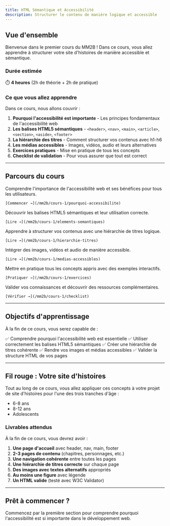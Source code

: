 ```yaml
---
title: HTML Sémantique et Accessibilité
description: Structurer le contenu de manière logique et accessible
---
```



## Vue d'ensemble

Bienvenue dans le premier cours du MM2B ! Dans ce cours, vous allez apprendre à structurer votre site d'histoires de manière accessible et sémantique.

### Durée estimée
⏱️ **4 heures** (2h de théorie + 2h de pratique)

### Ce que vous allez apprendre

Dans ce cours, nous allons couvrir :

1. **Pourquoi l'accessibilité est importante** - Les principes fondamentaux de l'accessibilité web
2. **Les balises HTML5 sémantiques** - `<header>`, `<nav>`, `<main>`, `<article>`, `<section>`, `<aside>`, `<footer>`
3. **La hiérarchie des titres** - Comment structurer vos contenus avec h1-h6
4. **Les médias accessibles** - Images, vidéos, audio et leurs alternatives
5. **Exercices pratiques** - Mise en pratique de tous les concepts
6. **Checklist de validation** - Pour vous assurer que tout est correct

---

## Parcours du cours

<CardGrid>
  <Card title="1. Pourquoi l'accessibilité ?" icon="information">
    Comprendre l'importance de l'accessibilité web et ses bénéfices pour tous les utilisateurs.

    [Commencer →](/mm2b/cours-1/pourquoi-accessibilite)
  </Card>

  <Card title="2. Éléments sémantiques" icon="document">
    Découvrir les balises HTML5 sémantiques et leur utilisation correcte.

    [Lire →](/mm2b/cours-1/elements-semantiques)
  </Card>

  <Card title="3. Hiérarchie des titres" icon="list">
    Apprendre à structurer vos contenus avec une hiérarchie de titres logique.

    [Lire →](/mm2b/cours-1/hierarchie-titres)
  </Card>

  <Card title="4. Médias accessibles" icon="picture">
    Intégrer des images, vidéos et audio de manière accessible.

    [Lire →](/mm2b/cours-1/medias-accessibles)
  </Card>

  <Card title="5. Exercices" icon="pencil">
    Mettre en pratique tous les concepts appris avec des exemples interactifs.

    [Pratiquer →](/mm2b/cours-1/exercices)
  </Card>

  <Card title="6. Checklist & Ressources" icon="approve-check">
    Valider vos connaissances et découvrir des ressources complémentaires.

    [Vérifier →](/mm2b/cours-1/checklist)
  </Card>
</CardGrid>

---

## Objectifs d'apprentissage

À la fin de ce cours, vous serez capable de :

✅ Comprendre pourquoi l'accessibilité web est essentielle
✅ Utiliser correctement les balises HTML5 sémantiques
✅ Créer une hiérarchie de titres cohérente
✅ Rendre vos images et médias accessibles
✅ Valider la structure HTML de vos pages

---

## Fil rouge : Votre site d'histoires

Tout au long de ce cours, vous allez appliquer ces concepts à votre projet de site d'histoires pour l'une des trois tranches d'âge :

- 6-8 ans
- 8-12 ans
- Adolescents

### Livrables attendus

À la fin de ce cours, vous devrez avoir :

1. **Une page d'accueil** avec header, nav, main, footer
2. **2-3 pages de contenu** (chapitres, personnages, etc.)
3. **Une navigation cohérente** entre toutes les pages
4. **Une hiérarchie de titres correcte** sur chaque page
5. **Des images avec textes alternatifs** appropriés
6. **Au moins une figure** avec légende
7. **Un HTML valide** (testé avec W3C Validator)

---

## Prêt à commencer ?

Commencez par la première section pour comprendre pourquoi l'accessibilité est si importante dans le développement web.